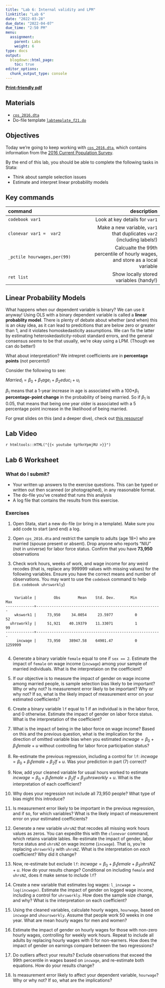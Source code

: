 ```yaml
---
title: "Lab 6: Internal validity and LPM"
linktitle: "Lab 6"
date: "2022-03-28"
due_date: "2022-04-07"
due_time: "2:50 PM"
menu:
  assignment:
    parent: Labs
    weight: 6
type: docs
output:
  blogdown::html_page:
    toc: true
editor_options: 
  chunk_output_type: console
---
```




**[Print-friendly pdf](../06-lab.pdf)**

## Materials {#materials .unnumbered}

- [`cps_2016.dta`](../materials/cps_2016.dta)
- Do-file template [`labtemplate_f21.do`](../materials/labtemplate_f21.do) 


## Objectives {#objectives .unnumbered}


Today we're going to keep working with [`cps_2016.dta`](../materials/cps_2016.dta), which
contains information from the [2016 Current Population Survey](https://cps.ipums.org/cps/). 


By the end of this lab, you should be able to complete the following
tasks in Stata:


-   Think about sample selection issues
-   Estimate and interpret linear probability models 


## Key commands  {#key-commands .unnumbered}



|command|description|
| :------------- | ----------: |
`codebook var1` | Look at key details for `var1`|
| `clonevar var1 =  var2` | Make a new variable, `var1` that duplicates `var2` (including labels!)|
|`_pctile hourwages,per(99)` | Calcualte the 99th percentile of hourly wages, and store as a local variable|
| `ret list`| Show locally stored variables (handy!)|

## Linear Probability Models {#lpm .unnumbered}

What happens when our dependent variable is binary? We can use it anyway! Using OLS with a binary dependent variable is called a **linear probablity model**. There is plenty of debate about whether (and when) this is an okay idea, as it can lead to predcitions that are below zero or greater than 1, and it violates homoskedasticity assumptions. We can fix the latter by estimating heteroskedasticity-robust standard errors, and the general consensus *seems* to be that usually, we're okay using a LPM. (Though we can do better!)

What about interpretation? We intrepret coefficients are in **percentage points** (not percents!)

Consider the following to see:

$Married_i = \beta_0 + \beta_1 age_i + \beta_2 educ_i + u_i$

$\beta_1$ means that a 1-year increase in age is associated with a 100*$\beta_1$ **percentage-point change** in the probability of being married. So if $\beta_1$ is 0.05, that means that being one year older is associated with a 5 percentage point increase in the likelihood of being married.


For great slides on this (and a deeper dive), check out [this resource](https://nickch-k.github.io/EconometricsSlides/Week_08/Week_08_Limited_Dependent_Variables.html)!


## Lab Video
`r htmltools::HTML("{{< youtube tpYknYpmjRU >}}")`


## Lab 6 Worksheet
### What do I submit?

   - Your written up answers to the exercise questions. This can be typed or written out then scanned (or photographed), in any reasonable format.
   -  The do-file you’ve created that runs this analysis
   -  A log file that contains the results from this exercise.

### Exercises



1.  Open Stata, start a new do-file (or bring in a template). Make sure
    you add code to start (and end) a log.

2.  Open `cps_2016.dta` and restrict the sample to adults (age 18+) who are married (spouse present or absent). Drop anyone who reports "NIU" (not in universe) for labor force status. Confirm that you have **73,950** observations

3. Check work hours, weeks of work, and wage income for any weird recodes (that is, replace any 999999 values with missing values)  for the following variables. Ensure you have the correct means and number of observations. You may want to use the `codebook` command to help (i.e. `codebook uhrsworkly`)

```

    Variable |        Obs        Mean    Std. Dev.       Min        Max
-------------+---------------------------------------------------------
    wkswork1 |     73,950     34.0054     23.5977          0         52
  uhrsworkly |     51,921    40.19379    11.33071          1         99
-------------+---------------------------------------------------------
     incwage |     73,950    38947.58    64901.47          0    1259999


```


4. Generate a binary variable `female` equal to one if `sex == 2`. Estimate the impact of `female` on wage income (`incwage`) among your sample of married individuals. What is the interpretaion on the coefficient? 

5. If our objective is to measure the impact of gender on wage income among married people, is sample selection bias likely to be important? Why or why not? Is measurement error likely to be important? Why or why not? If so, what is the likely impact of measurement error on your estimated coefficients?

6. Create a binary variable `lf` equal to 1 if an individual is in the labor force, and 0 otherwise. Estimate the impact of gender on labor force status. What is the interpretation of the coefficient? 

7. What is the impact of being in the labor force on wage income? Based on this and the previous question, what is the implication for the direction of omitted variable bias when you estimated $incwage = \beta_0 + \beta_1 female + u$ without controlling for labor force participation status? 


8. Re-estimate the previous regression, including a control for `lf`: $incwage = \beta_0 + \beta_1 female + \beta_2 lf + u$. Was your prediction in part (7) correct? 


9. Now, add your cleaned variable for usual hours worked to estimate $incwage = \beta_0 + \beta_1 female + \beta_2 lf + \beta_3 uhrsworkly + u$. What is the interpretation of each coefficient?

10. Why does your regression not include all 73,950 people? What type of bias might this introduce?


11.  Is measurement error likely to be important in the previous regression, and if so, for which variables? What is the likely impact of measurement error on your estimated coefficients?


12. Generate a new variable `uhrsNZ` that recodes all missing work hours values as zeros. You can expedite this with the `clonevar` command, which retains variable lables. Re-estimate the impact of gender, labor force status and `uhrsNZ` on wage income (`incwage`). That is, you're replacing `uhrsworkly` with `uhrsNZ`. What is the interpretation on *each* coefficient? Why did it change?

13. Now, re-estimate but exclude `lf`: $incwage = \beta_0 + \beta_1 female + \beta_3 uhrsNZ + u$. How do your results change? Conditional on including `female` and `uhrsNZ`, does it make sense to include `lf`? 

11.  Create a new variable that estimates log wages: `l_incwage = log(incwage)`. Estimate the impact of gender on logged wage income, including a control for `uhrsworkly`. How does the sample size change, and why? What is the interpretation on each coefficient? 

12. Using the cleaned variables, calculate hourly wages, `hourwage`, based on `incwage` and `uhoursworkly`. Assume that people work 50 weeks in one year. What are mean hourly wages for men and women? 

13. Estimate the impact of gender on hourly wages for those with non-zero hourly wages, controlling for weekly work hours.  Repeat to include all adults by replacing hourly wages with 0 for non-earners. How does the impact of gender on earnings compare between the two regressions? 

14. Do outliers affect your results? Exclude observations that exceed the 99th percentile in wages based on `incwage`, and re-estimate both equations. How do your results change?

14. Is measurement error likely to affect your dependent variable, `hourwage`? Why or why not? If so, what are the implications? 








